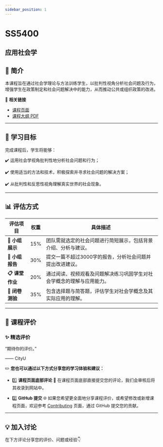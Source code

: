 ```yaml
---
sidebar_position: 1
---
```


# SS5400
## 应用社会学

## **📘 简介**
本课程旨在通过社会学理论与方法训练学生，以批判性视角分析社会问题及行为，增强学生在政策制定和社会问题解决中的能力，从而推动公共或组织政策的改进。

🔗 **相关链接**
- [课程页面](https://www.cityu.edu.hk/catalogue/pg/202425/course/SS5400.htm)
- [课程大纲 PDF](https://www.cityu.edu.hk/catalogue/pg/202425/course/SS5400.pdf)

---

## **🎯 学习目标**

完成课程后，学生将能够：

✔️ 运用社会学视角批判性地分析社会问题和行为；

✔️ 使用适当的方法和技术，积极探索并寻求社会问题的解决方案；

✔️ 从批判性和反思性视角理解真实世界的社会现象。

---

## **📊 评估方式**

| **评估项目**             | **权重** | **具体描述**                                                                                       |
|------------------------|---------|---------------------------------------------------------------------------------------------------|
| **🎤 小组展示**          | 15%     | 团队需就选定的社会问题进行简短展示，包括背景介绍、分析与建议。                                                |
| **📄 小组报告**          | 30%     | 提交一篇不超过3000字的报告，分析社会问题并提出改进建议。                                                    |
| **📋 课堂作业**          | 20%     | 通过阅读、视频观看及问题解决练习巩固学生对社会学概念的理解与应用能力。                                               |
| **📝 闭卷测验**          | 35%     | 包含选择题与简答题，评估学生对社会学概念及其实际应用的理解。                                                   |

---

## **💬 课程评价**

### ✨ **精选评价**
<div className={commentStyles.commentBox}>
    <p className={commentStyles.commentText}>
        “期待你的评价。”
    </p>
    <p className={commentStyles.commentAuthor}>—— CityU</p>
</div>

✏️ **您也可以通过以下方式分享您的学习体验和建议：**

- 1️⃣ **课程页面底部评论**
💬 在课程页面底部直接提交您的评论，我们会审核后将其收录到网站中。

- 2️⃣ **GitHub 提交**
🌐 如果您希望更全面地分享课程评价，或希望修改或新增课程页面，欢迎参考 [Contributing](https://penjc.github.io/CityU/contributing) 页面，通过 GitHub 提交您的贡献。

---

## **💡 加入讨论**

在下方评论分享您的评价、问题或经验👇
<Utterances />
